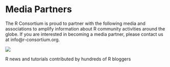 # Media Partners

The R Consortium is proud to partner with the following media and associations to amplify information 
about R community activities around the globe. If you are interested in becoming a media partner, 
please contact us at info@r-consortium.org.

![](images/r-bloggers-logo.png)

R news and tutorials contributed by hundreds of R bloggers